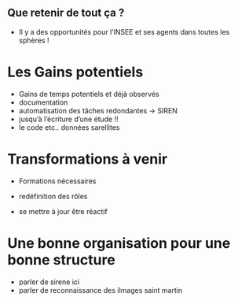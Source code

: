 ## Que retenir de tout ça ?

- Il y a des opportunités pour l'INSEE et ses agents dans toutes les sphères !

# Les Gains potentiels

- Gains de temps potentiels et déjà observés
- documentation
- automatisation des tâches redondantes -> SIREN
- jusqu'à l'écriture d'une étude !!
- le code etc.. données sarellites

# Transformations à venir 

- Formations nécessaires
- redéfinition des rôles

- se mettre à jour être réactif


# Une bonne organisation pour une bonne structure

- parler de sirene ici
- parler de reconnaissance des ilmages saint martin